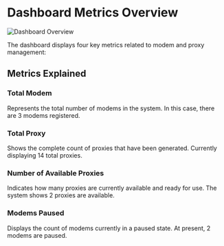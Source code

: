 # Dashboard Metrics Overview

![Dashboard Overview](/images/admin-dashboard.png)

The dashboard displays four key metrics related to modem and proxy management:

## Metrics Explained

### Total Modem

Represents the total number of modems in the system. In this case, there are 3 modems registered.

### Total Proxy

Shows the complete count of proxies that have been generated. Currently displaying 14 total proxies.

### Number of Available Proxies

Indicates how many proxies are currently available and ready for use. The system shows 2 proxies are available.

### Modems Paused

Displays the count of modems currently in a paused state. At present, 2 modems are paused.
